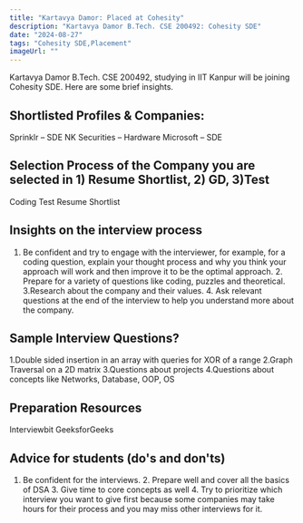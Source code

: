```yaml
---
title: "Kartavya Damor: Placed at Cohesity"
description: "Kartavya Damor B.Tech. CSE 200492: Cohesity SDE"
date: "2024-08-27"
tags: "Cohesity SDE,Placement"
imageUrl: ""
---
```


Kartavya Damor B.Tech. CSE 200492, studying in IIT Kanpur will be joining Cohesity SDE. Here are some brief insights. 

## Shortlisted Profiles & Companies:
Sprinklr – SDE NK Securities – Hardware Microsoft – SDE

## Selection Process of the Company you are selected in 1) Resume Shortlist, 2) GD, 3)Test
Coding Test Resume Shortlist

##  Insights on the interview process
1. Be confident and try to engage with the interviewer, for example, for a coding question, explain your thought process and why you think your approach will work and then improve it to be the optimal approach. 2. Prepare for a variety of questions like coding, puzzles and theoretical. 3.Research about the company and their values. 4. Ask relevant questions at the end of the interview to help you understand more about the company.

## Sample Interview Questions? 
1.Double sided insertion in an array with queries for XOR of a range 2.Graph Traversal on a 2D matrix 3.Questions about projects 4.Questions about concepts like Networks, Database, OOP, OS

## Preparation Resources
Interviewbit GeeksforGeeks

## Advice for students (do's and don'ts)
1. Be confident for the interviews. 2. Prepare well and cover all the basics of DSA 3. Give time to core concepts as well 4. Try to prioritize which interview you want to give first because some companies may take hours for their process and you may miss other interviews for it.


